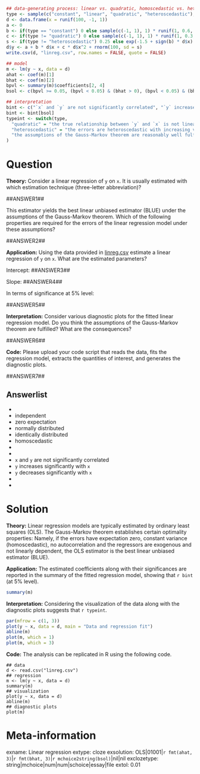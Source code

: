 ```r
## data-generating process: linear vs. quadratic, homoscedastic vs. heteroscedastic
type <- sample(c("constant", "linear", "quadratic", "heteroscedastic"), size = 1, prob = c(0.25, 0.35, 0.2, 0.2))
d <- data.frame(x = runif(100, -1, 1))
a <- 0
b <- if(type == "constant") 0 else sample(c(-1, 1), 1) * runif(1, 0.6, 0.9)
c <- if(type != "quadratic") 0 else sample(c(-1, 1), 1) * runif(1, 0.3, 0.6)
s <- if(type != "heteroscedastic") 0.25 else exp(-1.5 + sign(b) * d$x)
d$y <- a + b * d$x + c * d$x^2 + rnorm(100, sd = s)
write.csv(d, "linreg.csv", row.names = FALSE, quote = FALSE)

## model
m <- lm(y ~ x, data = d)
ahat <- coef(m)[1]
bhat <- coef(m)[2]
bpvl <- summary(m)$coefficients[2, 4]
bsol <- c(bpvl >= 0.05, (bpvl < 0.05) & (bhat > 0), (bpvl < 0.05) & (bhat < 0))

## interpretation
bint <- c("`x` and `y` are not significantly correlated", "`y` increases significantly with `x`", "`y` decreases significantly with `x`")
bint <- bint[bsol]
typeint <- switch(type,
  "quadratic" = "the true relationship between `y` and `x` is not linear but quadratic (and hence errors do not have zero expectation)",
  "heteroscedastic" = "the errors are heteroscedastic with increasing variance along with the mean",
  "the assumptions of the Gauss-Markov theorem are reasonably well fulfilled"
)
```    

Question
========

**Theory:** Consider a linear regression of `y` on `x`. It is usually estimated with
which estimation technique (three-letter abbreviation)?

##ANSWER1##

This estimator yields the best linear unbiased estimator (BLUE) under the assumptions
of the Gauss-Markov theorem. Which of the following properties are required for the
errors of the linear regression model under these assumptions?

##ANSWER2##

**Application:** Using the data provided in [linreg.csv](linreg.csv) estimate a
linear regression of `y` on `x`. What are the estimated parameters?

Intercept: ##ANSWER3##

Slope: ##ANSWER4##

In terms of significance at 5% level:

##ANSWER5##

**Interpretation:** Consider various diagnostic plots for the fitted linear
regression model. Do you think the assumptions of the Gauss-Markov theorem are
fulfilled? What are the consequences?

##ANSWER6##

**Code:** Please upload your code script that reads the data, fits the regression model,
extracts the quantities of interest, and generates the diagnostic plots.

##ANSWER7##


Answerlist
----------
* 
* independent
* zero expectation
* normally distributed
* identically distributed
* homoscedastic
* 
* 
* `x` and `y` are not significantly correlated
* `y` increases significantly with `x`
* `y` decreases significantly with `x`
* 
* 

Solution
========

**Theory:** Linear regression models are typically estimated by ordinary least squares (OLS).
The Gauss-Markov theorem establishes certain optimality properties: Namely, if the errors
have expectation zero, constant variance (homoscedastic), no autocorrelation and the
regressors are exogenous and not linearly dependent, the OLS estimator is the best linear
unbiased estimator (BLUE).

**Application:** The estimated coefficients along with their significances are reported in the
summary of the fitted regression model, showing that `r bint` (at 5% level).

```r
summary(m)
```

**Interpretation:** Considering the visualization of the data along with the diagnostic plots suggests
that `r typeint`.
\
```r
par(mfrow = c(1, 3))
plot(y ~ x, data = d, main = "Data and regression fit")
abline(m)
plot(m, which = 1)
plot(m, which = 3)
```

**Code:** The analysis can be replicated in R using the following code.

```
## data
d <- read.csv("linreg.csv")
## regression
m <- lm(y ~ x, data = d)
summary(m)
## visualization
plot(y ~ x, data = d)
abline(m)
## diagnostic plots
plot(m)
```

Meta-information
================
exname: Linear regression
extype: cloze
exsolution: OLS|01001|`r fmt(ahat, 3)`|`r fmt(bhat, 3)`|`r mchoice2string(bsol)`|nil|nil
exclozetype: string|mchoice|num|num|schoice|essay|file
extol: 0.01
